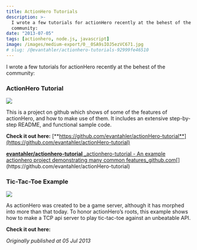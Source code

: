```yaml
---
title: ActionHero Tutorials
description: >-
  I wrote a few tutorials for actionHero recently at the behest of the
  community:
date: "2013-07-05"
tags: [actionhero, node.js, javascript]
image: /images/medium-export/0__0SA9sIOJ5ezVC671.jpg
# slug: /@evantahler/actionhero-tutorials-92999fe46510
---
```


I wrote a few tutorials for actionHero recently at the behest of the community:

### ActionHero Tutorial

![](/images/medium-export/0__0SA9sIOJ5ezVC671.jpg)

This is a project on github which shows of some of the features of actionHero, and how to make use of them. It includes an extensive step-by-step README, and functional sample code.

**Check it out here:** [**https://github.com/evantahler/actionHero-tutorial**](https://github.com/evantahler/actionHero-tutorial)

[**evantahler/actionhero-tutorial**
\_actionhero-tutorial - An example actionhero project demonstrating many common features_github.com](https://github.com/evantahler/actionHero-tutorial "https://github.com/evantahler/actionHero-tutorial")[](https://github.com/evantahler/actionHero-tutorial)

### Tic-Tac-Toe Example

![](/images/medium-export/0__mPuuYXX8pTWXnSmr.jpg)

As actionHero was created to be a game server, although it has morphed into more than that today. To honor actionHero’s roots, this example shows how to make a TCP api server to play tic-tac-toe against an unbeatable API.

**Check it out here:**

_Originally published at 05 Jul 2013_
